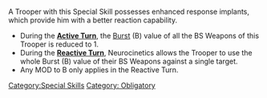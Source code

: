 {{n5-section-special-skills}}


A Trooper with this Special Skill possesses enhanced response implants, which provide him with a better reaction capability.

{{css_skillbox |black| NEUROCINETICS | AUTOMATIC SKILL }}
{{skill-label | Obligatory }}
{{effects}}
* During the '''[[Active Turn]]''', the [[Burst]] (B) value of all the BS Weapons of this Trooper is reduced to 1.
* During the '''[[Reactive Turn]]''', Neurocinetics allows the Trooper to use the whole Burst (B) value of their BS Weapons against a single target. 
* Any MOD to B only applies in the Reactive Turn.
{{css_skillbox-end}}






[[Category:Special Skills]]

<!-- Label and Trait categories. -->
[[Category: Obligatory ]]